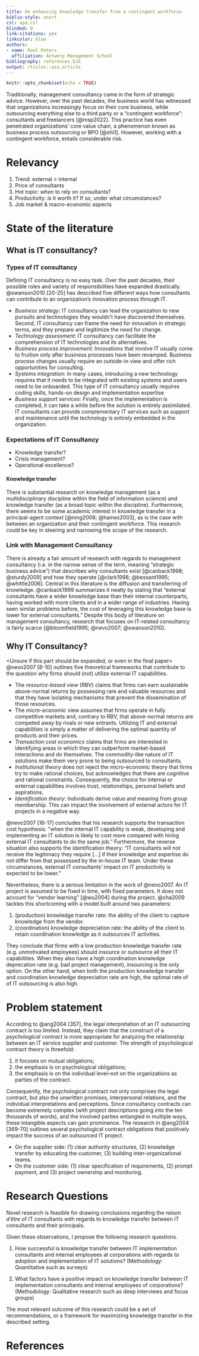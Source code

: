 ```yaml
---
title: On enhancing knowledge transfer from a contingent workforce
biblio-style: unsrt
csl: apa.csl
blinded: 0
link-citations: yes
linkcolor: blue
authors: 
- name: Roel Peters
  affiliation: Antwerp Management School
bibliography: references.bib
output: rticles::asa_article
---
```


```r
knitr::opts_chunk$set(echo = TRUE)
```

Traditionally, management consultancy came in the form of strategic advice. However, over the past decades, the business world has witnessed that organizations increasingly focus on their core business, while outsourcing everything else to a third party or a "contingent workforce": consultants and freelancers [@msp2022]. This practice has even penetrated organizations' core value chain, a phenomenon known as business process outsourcing or BPO [@shi1]. However, working with a contingent workforce, entails considerable risk.

# Relevancy

1. Trend: external > internal
2. Price of consultants
3. Hot topic: _when_ to rely on consultants?
4. Productivity: is it worth it? If so, under what circumstances?
5. Job market & macro-economic aspects

# State of the literature

## What is IT consultancy?

### Types of IT consultancy
Defining IT consultancy is no easy task. Over the past decades, their possible roles and variety of responsibilities have expanded drastically. @swanson2010 [20-25] has described five different ways how consultants can contribute to an organization's innovation process through IT.

* *Business strategy*: IT consultancy can lead the organization to new pursuits and technologies they wouldn't have discovered themselves. Second, IT consultancy can frame the need for innovation in strategic terms, and they prepare and legitimize the need for change.
* *Technology assessment*: IT consultancy can facilitate the comprehension of IT technologies and its alternatives.
* *Business process improvement*: Innovations that involve IT usually come to fruition only after business processes have been revamped. Business process changes usually require an outside-in view and offer rich opportunities for consulting.
* *Systems integration*: In many cases, introducing a new technology requires that it needs to be integrated with existing systems and users need to be onboarded. This type of IT consultancy usually requires coding skills, hands-on design and implementation expertise
* *Business support services*: Finally, once the implementation is completed, it can take a while before the solution is entirely assimilated. IT consultants can provide complementary IT services such as support and maintenance until the technology is entirely embedded in the organization.



### Expectations of IT Consultancy
* Knowledge transfer?
* Crisis management?
* Operational excellence?

#### Knowledge transfer

There is substantial research on knowledge management (as a multidisciplinary discipline within the field of information science) and knowledge transfer (as a broad topic within the discipline). Furthermore, there seems to be some academic interest in knowledge transfer in a principal-agent context [@ning2008; @haines2003], as is the case with between an organization and their contingent workforce. This research could be key in steering and narrowing the scope of the research.

<should be reworked and integrated>

### Link with Management Consultancy

There is already a fair amount of research with regards to management consultancy (i.e. in the narrow sense of the term, meaning "strategic business advice") that describes why consultants exist [@canback1998; @sturdy2009] and how they operate [@clark1998; @bessant1995; @whittle2006]. Central in this literature is the diffusion and transferring of knowledge. @canback1999 summarizes it neatly by stating that "external consultants have a wider knowledge base than their internal counterparts, having worked with more clients and in a wider range of industries. Having seen similar problems before, the cost of leveraging this knowledge base is lower for external consultants." Despite this body of literature on management consultancy, research that focuses on IT-related consultancy is fairly scarce [@bloomfield1995; @nevo2007; @swanson2010].
</should be reworked and integrated>

## Why IT Consultancy?

<Unsure if this part should be expanded, or even in the final paper>
@nevo2007 [8-10] outlines five theoretical frameworks that contribute to the question why firms should (not) utilize external IT capabilities.

* The *resource-based view* (RBV) claims that firms can earn sustainable above-normal returns by possessing rare and valuable resources and that they have isolating mechanisms that prevent the dissemination of those resources. <This needs to be investigated further how this relates to consulting>
* The *micro-economic* view assumes that firms operate in fully competitive markets and, contrary to RBV, that above-normal returns are competed away by rivals or new entrants. Utilizing IT and external capabilities is simply a matter of delivering the optimal quantity of products and their prices.
* *Transaction cost economics* claims that firms are interested in identifying areas in which they can outperform market-based interactions and do themselves. The commodity-like nature of IT solutions make them very prone to being outsourced to consultants.
* *Institutional theory* does not reject the micro-economic theory that firms try to make rational choices, but acknowledges that there are cognitive and rational constraints. Consequently, the choice for internal or external capabilities involves trust, relationships, personal beliefs and aspirations.
* *Identification theory*: Individuals derive value and meaning from group membership. This can impact the involvement of external actors for IT projects in a negative way.

@nevo2007 [16-17] concludes that his research supports the transaction cost hypothesis: "when the internal IT capability is weak, developing and implementing an IT solution is likely to cost more compared with hiring external IT consultants to do the same job." Furthermore, the reverse situation also supports the identification theory: "IT consultants will not receive the legitimacy they require [...] if their knowledge and expertise do not differ from that possessed by the in-house IT team. Under these circumstances, external IT consultants' impact on IT productivity is expected to be lower."

Nevertheless, there is a serious limitation in the work of @nevo2007. An IT project is assumed to be fixed in time, with fixed parameters. It does not account for "vendor learning" [@wu2004] during the project. @cha2009 tackles this shortcoming with a model built around two parameters:

1. (production) knowledge transfer rate: the ability of the client to capture knowledge from the vendor.
2. (coordination) knowledge depreciation rate: the ability of the client to retain coordination knowledge as it outsources IT activities.

They conclude that firms with a low production knowledge transfer rate (e.g. unmotivated employees) should insource or outsource all their IT capabilities. When they also have a high coordination knowledge deprecation rate (e.g. bad project management), insourcing is the only option. On the other hand, when both the production knowledge transfer and coordination knowledge depreciation rate are high, the optimal rate of of IT outsourcing is also high.

# Problem statement
According to @ang2004 [357], the legal interpretation of an IT outsourcing contract is too limited. Instead, they claim that the construct of a _psychological contract_ is more appropriate for analyzing the relationship between an IT service supplier and customer. The strength of psychological contract theory is threefold:

1. it focuses on mutual obligations;
2. the emphasis is on psychological obligations;
3. the emphasis is on the individual level--not on the organizations as parties of the contract.

Consequently, the psychological contract not only comprises the legal contract, but also the unwritten promises, interpersonal relations, and the individual interpretations and perceptions. Since consultancy contracts can become extremely complex (with project descriptions going into the ten thousands of words), and the involved parties entangled in multiple ways, these intangible aspects can gain prominence. The research in @ang2004 [369-70] outlines several psychological contract obligations that positively impact the success of an outsourced IT project. 

* On the supplier side: (1) clear authority structures, (2) knowledge transfer by educating the customer, (3) building inter-organizational teams. 
* On the customer side: (1) clear specification of requirements, (2) prompt payment, and (3) project ownership and monitoring.


# Research Questions

Novel research is feasible for drawing conclusions regarding the *raison d'être* of IT consultants with regards to knowledge transfer between IT consultants and their principals.

Given these observations, I propose the following research questions.

1.  How successful is knowledge transfer between IT implementation consultants and internal employees at corporations with regards to adoption and implementation of IT solutions? (Methodology: Quantitative such as surveys)

2.  What factors have a positive impact on knowledge transfer between IT implementation consultants and internal employees of corporations? (Methodology: Qualitative research such as deep interviews and focus groups)

The most relevant outcome of this research could be a set of recommendations, or a framework for maximizing knowledge transfer in the described setting.

# References
